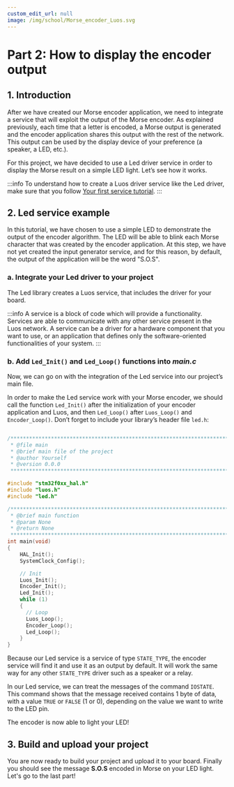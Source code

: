 ```yaml
---
custom_edit_url: null
image: /img/school/Morse_encoder_Luos.svg
---
```



# Part 2: How to display the encoder output

## 1. Introduction

After we have created our Morse encoder application, we need to integrate a service that will exploit the output of the Morse encoder. As explained previously, each time that a letter is encoded, a Morse output is generated and the encoder application shares this output with the rest of the network. This output can be used by the display device of your preference (a speaker, a LED, etc.).

For this project, we have decided to use a Led driver service in order to display the Morse result on a simple LED light. Let’s see how it works.

:::info
To understand how to create a Luos driver service like the Led driver, make sure that you follow [Your first service tutorial](/tutorials/your-first-service).
:::

## 2. Led service example

In this tutorial, we have chosen to use a simple LED to demonstrate the output of the encoder algorithm. The LED will be able to blink each Morse character that was created by the encoder application. At this step, we have not yet created the input generator service, and for this reason, by default, the output of the application will be the word "S.O.S".

### a. Integrate your Led driver to your project

The Led library creates a Luos service, that includes the driver for your board.

:::info
A service is a block of code which will provide a functionality. Services are able to communicate with any other service present in the Luos network. A service can be a driver for a hardware component that you want to use, or an application that defines only the software-oriented functionalities of your system.
:::

### b. Add `Led_Init()` and `Led_Loop()` functions into _main.c_

Now, we can go on with the integration of the Led service into our project’s main file.

In order to make the Led service work with your Morse encoder, we should call the function `Led_Init()` after the initialization of your encoder application and Luos, and then `Led_Loop()` after `Luos_Loop()` and `Encoder_Loop()`. Don’t forget to include your library’s header file `led.h`:

```c

/******************************************************************************
 * @file main
 * @brief main file of the project
 * @author Yourself
 * @version 0.0.0
 ******************************************************************************/

#include "stm32f0xx_hal.h"
#include "luos.h"
#include "led.h"

/******************************************************************************
 * @brief main function
 * @param None
 * @return None
 ******************************************************************************/
int main(void)
{
    HAL_Init();
    SystemClock_Config();

    // Init
    Luos_Init();
    Encoder_Init();
    Led_Init();
    while (1)
    {
      // Loop
      Luos_Loop();
      Encoder_Loop();
      Led_Loop();
    }
}

```

Because our Led service is a service of type `STATE_TYPE`, the encoder service will find it and use it as an output by default. It will work the same way for any other `STATE_TYPE` driver such as a speaker or a relay.

In our Led service, we can treat the messages of the command `IOSTATE`. This command shows that the message received contains 1 byte of data, with a value `TRUE` or `FALSE` (1 or 0), depending on the value we want to write to the LED pin.

The encoder is now able to light your LED!

## 3. Build and upload your project

You are now ready to build your project and upload it to your board. Finally you should see the message **S.O.S** encoded in Morse on your LED light.
Let's go to the last part!
